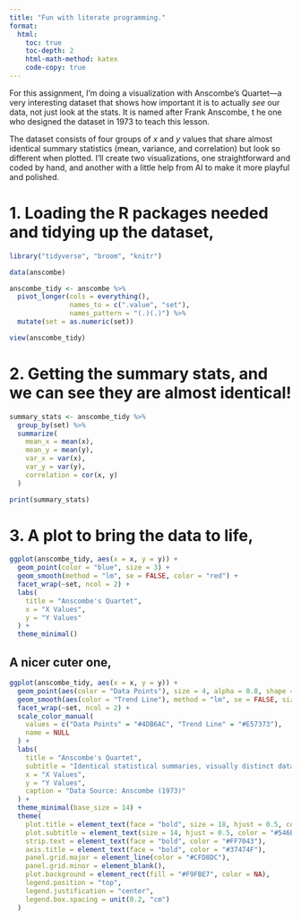 ```yaml
---
title: "Fun with literate programming."
format:
  html:
    toc: true
    toc-depth: 2
    html-math-method: katex
    code-copy: true
---
```

For this assignment, I’m doing a visualization with Anscombe’s Quartet—a very interesting dataset that shows how important it is to actually *see* our data, not just look at the stats. It is named after Frank Anscombe, t he one who designed the dataset in 1973 to teach this lesson. 

The dataset consists of four groups of $x$ and $y$ values that share almost identical summary statistics (mean, variance, and correlation) but look so different when plotted. I’ll create two visualizations, one straightforward and coded by hand, and another with a little help from AI to make it more playful and polished.

# 1. Loading the R packages needed and tidying up the dataset,
```r
library("tidyverse", "broom", "knitr")

data(anscombe)

anscombe_tidy <- anscombe %>%
  pivot_longer(cols = everything(),
               names_to = c(".value", "set"),
               names_pattern = "(.)(.)") %>%
  mutate(set = as.numeric(set))

view(anscombe_tidy)
```
# 2. Getting the summary stats, and we can see they are almost identical!
```r
summary_stats <- anscombe_tidy %>%
  group_by(set) %>%
  summarize(
    mean_x = mean(x),
    mean_y = mean(y),
    var_x = var(x),
    var_y = var(y),
    correlation = cor(x, y)
  )

print(summary_stats)
```
# 3. A plot to bring the data to life,
```r
ggplot(anscombe_tidy, aes(x = x, y = y)) +
  geom_point(color = "blue", size = 3) +
  geom_smooth(method = "lm", se = FALSE, color = "red") +
  facet_wrap(~set, ncol = 2) +
  labs(
    title = "Anscombe's Quartet",
    x = "X Values",
    y = "Y Values"
  ) +
  theme_minimal()

```
## A nicer cuter one,

```r
ggplot(anscombe_tidy, aes(x = x, y = y)) +
  geom_point(aes(color = "Data Points"), size = 4, alpha = 0.8, shape = 21, fill = "#80CBC4") +
  geom_smooth(aes(color = "Trend Line"), method = "lm", se = FALSE, size = 1.2, linetype = "dashed") +
  facet_wrap(~set, ncol = 2) +
  scale_color_manual(
    values = c("Data Points" = "#4DB6AC", "Trend Line" = "#E57373"),
    name = NULL
  ) +
  labs(
    title = "Anscombe's Quartet",
    subtitle = "Identical statistical summaries, visually distinct datasets. Like whaaat! :o",
    x = "X Values",
    y = "Y Values",
    caption = "Data Source: Anscombe (1973)"
  ) +
  theme_minimal(base_size = 14) +
  theme(
    plot.title = element_text(face = "bold", size = 18, hjust = 0.5, color = "#37474F"),
    plot.subtitle = element_text(size = 14, hjust = 0.5, color = "#546E7A"),
    strip.text = element_text(face = "bold", color = "#FF7043"),
    axis.title = element_text(face = "bold", color = "#37474F"),
    panel.grid.major = element_line(color = "#CFD8DC"),
    panel.grid.minor = element_blank(),
    plot.background = element_rect(fill = "#F9FBE7", color = NA),
    legend.position = "top",
    legend.justification = "center",
    legend.box.spacing = unit(0.2, "cm")
  )

```
